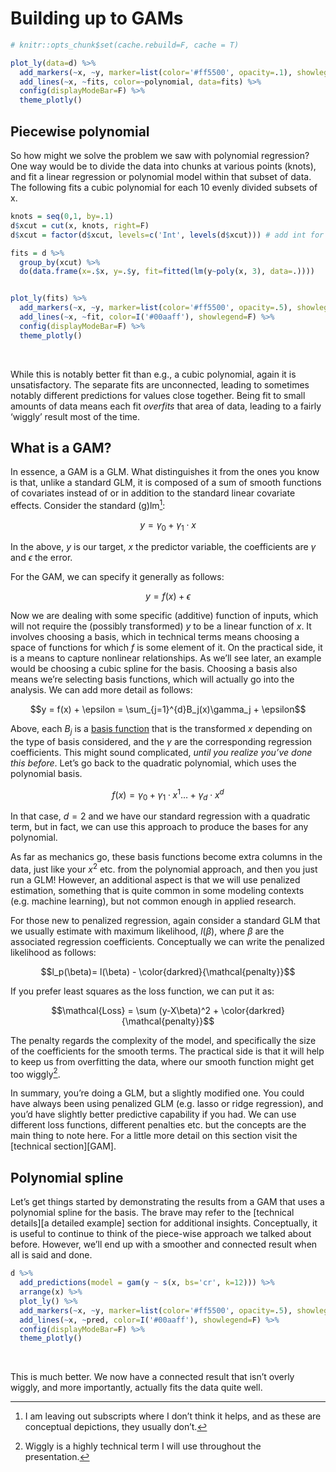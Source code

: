 # Building up to GAMs


```r
# knitr::opts_chunk$set(cache.rebuild=F, cache = T)
```

```r
plot_ly(data=d) %>% 
  add_markers(~x, ~y, marker=list(color='#ff5500', opacity=.1), showlegend=F) %>% 
  add_lines(~x, ~fits, color=~polynomial, data=fits) %>% 
  config(displayModeBar=F) %>% 
  theme_plotly()
```

## Piecewise polynomial

<span class="newthought">So how might we solve the problem</span> we saw with polynomial regression?  One way would be to divide the data into chunks at various points (<span class='emph'>knots</span>), and fit a linear regression or polynomial model within that subset of data.  The following fits a cubic polynomial for each 10 evenly divided subsets of x.

```r
knots = seq(0,1, by=.1)
d$xcut = cut(x, knots, right=F)
d$xcut = factor(d$xcut, levels=c('Int', levels(d$xcut))) # add int for later

fits = d %>% 
  group_by(xcut) %>% 
  do(data.frame(x=.$x, y=.$y, fit=fitted(lm(y~poly(x, 3), data=.))))


plot_ly(fits) %>% 
  add_markers(~x, ~y, marker=list(color='#ff5500', opacity=.5), showlegend=F) %>% 
  add_lines(~x, ~fit, color=I('#00aaff'), showlegend=F) %>% 
  config(displayModeBar=F) %>% 
  theme_plotly()
```

<br>

While this is notably better fit than e.g., a cubic polynomial, again it is unsatisfactory. The separate fits are unconnected, leading to sometimes notably different predictions for values close together.  Being fit to small amounts of data means each fit *overfits* that area of data, leading to a fairly 'wiggly' result most of the time.

## What is a GAM?

In essence, a GAM is a GLM. What distinguishes it from the ones you know is that, unlike a standard GLM, it is composed of a sum of smooth functions of covariates instead of or in addition to the standard linear covariate effects.  Consider the standard (g)lm[^subscripts]:

$$y = \gamma_0 + \gamma_1\cdot x$$

In the above, $y$ is our target, $x$ the predictor variable, the coefficients are $\gamma$ and $\epsilon$ the error.

For the GAM, we can specify it generally as follows:

$$y = f(x) + \epsilon$$

Now we are dealing with some specific (additive) function of inputs, which will not require the (possibly transformed) $y$ to be a linear function of $x$.  It involves choosing a <span class="emph">basis</span>, which in technical terms means choosing a space of functions for which $f$ is some element of it.  On the practical side, it is a means to capture nonlinear relationships. As we'll see later, an example would be choosing a <span class="emph">cubic spline</span> for the basis.  Choosing a basis also means we're selecting basis functions, which will actually go into the analysis.  We can add more detail as follows:

$$y = f(x) + \epsilon = \sum_{j=1}^{d}B_j(x)\gamma_j + \epsilon$$

Above, each $B_j$ is a <span class="emph">[basis function](https://en.wikipedia.org/wiki/Basis_function)</span> that is the transformed $x$ depending on the type of basis considered, and the $\gamma$ are the corresponding regression coefficients.  This might sound complicated, *until you realize you've done this before*.  Let's go back to the quadratic polynomial, which uses the polynomial basis.

$$f(x) = \gamma_0 + \gamma_1\cdot x^1 \ldots +\gamma_d\cdot x^d$$

In that case, $d=2$ and we have our standard regression with a quadratic term, but in fact, we can use this approach to produce the bases for any polynomial.  

As far as mechanics go, these basis functions become extra columns in the data, just like your $x^2$ etc. from the polynomial approach, and then you just run a GLM!  However, an additional aspect is that we will use <span class="emph">penalized estimation</span>, something that is quite common in some modeling contexts (e.g. machine learning), but not common enough in applied research.

For those new to penalized regression, again consider a standard GLM that we usually estimate with maximum likelihood, $l(\beta)$, where $\beta$ are the associated regression coefficients. Conceptually we can write the <span class="emph">penalized likelihood</span> as follows:


$$l_p(\beta)= l(\beta) - \color{darkred}{\mathcal{penalty}}$$

If you prefer least squares as the loss function, we can put it as:

$$\mathcal{Loss} = \sum (y-X\beta)^2 + \color{darkred}{\mathcal{penalty}}$$

The penalty regards the complexity of the model, and specifically the size of the coefficients for the smooth terms.  The practical side is that it will help to keep us from overfitting the data, where our smooth function might get too wiggly[^wiggly].  

In summary, you're doing a GLM, but a slightly modified one.  You could have always been using penalized GLM (e.g. lasso or ridge regression), and you'd have slightly better predictive capability if you had.  We can use different loss functions, different penalties etc. but the concepts are the main thing to note here.  For a little more detail on this section visit the [technical section][GAM].


## Polynomial spline

Let's get things started by demonstrating the results from a GAM that uses a <span class="emph">polynomial spline</span> for the basis.  The brave may refer to the [technical details][a detailed example] section for additional insights.  Conceptually, it is useful to continue to think of the piece-wise approach we talked about before.  However, we'll end up with a smoother and connected result when all is said and done.

```r
d %>%
  add_predictions(model = gam(y ~ s(x, bs='cr', k=12))) %>% 
  arrange(x) %>% 
  plot_ly() %>% 
  add_markers(~x, ~y, marker=list(color='#ff5500', opacity=.5), showlegend=F) %>% 
  add_lines(~x, ~pred, color=I('#00aaff'), showlegend=F) %>% 
  config(displayModeBar=F) %>% 
  theme_plotly()
```

<br>

This is much better. We now have a connected result that isn't overly wiggly, and more importantly, actually fits the data quite well. 



[^subscripts]: I am leaving out subscripts where I don't think it helps, and as these are conceptual depictions, they usually don't.

[^wiggly]: Wiggly is a highly technical term I will use throughout the presentation.